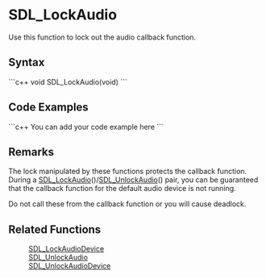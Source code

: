<!-- pragma section-numbers off -->
<!-- pragma disable-camelcase -->

= SDL_LockAudio =
Use this function to lock out the audio callback function.


== Syntax ==
```c++
void SDL_LockAudio(void)
```

== Code Examples ==
```c++
You can add your code example here
```

== Remarks ==
The lock manipulated by these functions protects the callback function.  During a [[SDL_LockAudio]]()/[[SDL_UnlockAudio]]() pair, you can be guaranteed that the callback function for the default audio device is not running.  

Do not call these from the callback function or you will cause deadlock.

== Related Functions ==
:[[SDL_LockAudioDevice]]
:[[SDL_UnlockAudio]]
:[[SDL_UnlockAudioDevice]]
